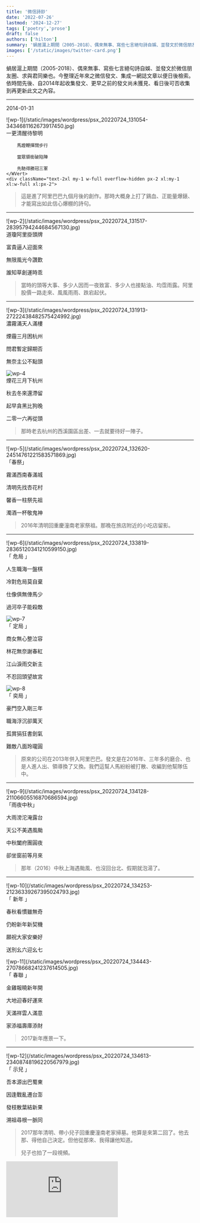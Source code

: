 ```yaml
---
title: '微信詩鈔'
date: '2022-07-26'
lastmod: '2024-12-27'
tags: ['poetry','prose']
draft: false
authors: ['hilton']
summary: '蝸居滬上期間（2005-2018）、偶來無事、寫些七言絕句詩自娛、並發文於微信朋友圈、求與君同樂也。'
images: ['/static/images/twitter-card.png']
---
```




蝸居滬上期間（2005-2018）、偶來無事、寫些七言絕句詩自娛、並發文於微信朋友圈、求與君同樂也。今整理近年來之微信發文、集成一網誌文章以便日後檢索。依時間先後、自2014年起收集發文、更早之前的發文尚未獲見、看日後可否收集到再更新此文之內容。

---
<time>2014-01-31</time>
<div className="-mx-2 flex flex-wrap overflow-hidden xl:-mx-2">
    <div className="my-1 w-full overflow-hidden px-2 xl:my-1 xl:w-1/2 xl:px-2">
     ![wp-1](/static/images/wordpress/psx_20220724_131054-3434681162673917450.jpg)
    </div>
    <WVert>
        一更清醒待黎明

        馬蹬鞭揮闊步行

        當眾領銜破陷陣

        先馳得勝冠三軍
    </WVert>
    <div className="text-2xl my-1 w-full overflow-hidden px-2 xl:my-1 xl:w-full xl:px-2">
> 這是進了阿里巴巴九個月後的創作。那時大概身上打了鷄血、正能量爆錶、才能寫出如此信心爆棚的詩句。
    </div>
</div>

---

<div className="-mx-2 flex flex-wrap overflow-hidden xl:-mx-2">
    <div className="my-1 w-full overflow-hidden px-2 xl:my-1 xl:w-1/2 xl:px-2">
        ![wp-2](/static/images/wordpress/psx_20220724_131517-28395794244684567130.jpg)
    </div>
    <WVert>
道瓊阿里掛頭牌

富貴逼人迎面來

無限風光今讚歎

誰知草創運時乖
    </WVert>
    <div className="text-2xl my-1 w-full overflow-hidden px-2 xl:my-1 xl:w-full xl:px-2">
>當時的頭等大事、多少人因而一夜致富、多少人也接點油、均霑雨露。阿里股價一路走來、風風雨雨、跌宕起伏。
    </div>
</div>

---

<div className="-mx-2 flex flex-wrap overflow-hidden xl:-mx-2">
    <div className="my-1 w-full overflow-hidden px-2 xl:my-1 xl:w-1/2 xl:px-2">
        ![wp-3](/static/images/wordpress/psx_20220724_131913-27222438482575424992.jpg)
    </div>
    <WVert>
濃霧滿天人滿樓

煙霾三月困杭州

問君暫定歸期否

無奈主公不點頭
    </WVert>
    <div className="my-1 w-full overflow-hidden px-2 xl:my-1 xl:w-1/2 xl:px-2">
        ![wp-4](/static/images/wordpress/psx_20220724_132156-28961981191222620506.jpg)
    </div>
    <WVert>
煙花三月下杭州

秋去冬來還滯留

起早貪黑比狗晚

二零一六再從頭
    </WVert>
    <div className="text-2xl my-1 w-full overflow-hidden px-2 xl:my-1 xl:w-full xl:px-2">
>那時老去杭州的西溪園區出差、一去就要待好一陣子。
    </div>
</div>

---

<div className="-mx-2 flex flex-wrap overflow-hidden xl:-mx-2">
    <div className="my-1 w-full overflow-hidden px-2 xl:my-1 xl:w-1/2 xl:px-2">
        ![wp-5](/static/images/wordpress/psx_20220724_132620-24514761221583571869.jpg)
    </div>
    <WVert>
「春祭」

霧滿西南春滿城 

清明先找杏花村

馨香一柱祭先祖 

濁酒一杯敬鬼神
    </WVert>
    <div className="text-2xl my-1 w-full overflow-hidden px-2 xl:my-1 xl:w-full xl:px-2">
>2016年清明回重慶潼南老家祭祖。那晚在旅店附近的小吃店留影。
    </div>
</div>

---

<div className="-mx-2 flex flex-wrap overflow-hidden xl:-mx-2">
    <div className="my-1 w-full overflow-hidden px-2 xl:my-1 xl:w-1/2 xl:px-2">
        ![wp-6](/static/images/wordpress/psx_20220724_133819-28365120341210599150.jpg)
    </div>
    <WVert>
「 危局 」
 
人生職海一盤棋

冷對危局莫自棄

仕像俱無俥馬少

過河卒子能殺敵
    </WVert>
    <div className="my-1 w-full overflow-hidden px-2 xl:my-1 xl:w-1/2 xl:px-2">
        ![wp-7](/static/images/wordpress/psx_20220724_133857-29137478180794826702.jpg)
    </div>
    <WVert>
 「 定局 」

商女無心整泣容

林花無奈謝春紅

江山淚雨交新主

不忍回頭望故宮
    </WVert>
    <div className="my-1 w-full overflow-hidden px-2 xl:my-1 xl:w-1/2 xl:px-2">
        ![wp-8](/static/images/wordpress/psx_20220724_133941-22521056333220500679.jpg)
    </div>
        <WVert>
 「 奕局 」

 豪門空入剛三年

 職海浮沉卻萬天

 孤賞狷狂書劍氣

 難敵八面玲瓏圓
        </WVert>
    <div className="text-2xl my-1 w-full overflow-hidden px-2 xl:my-1 xl:w-full xl:px-2">
>原來的公司在2013年併入阿里巴巴。發文是在2016年、三年多的磨合、也是人進人出、領導換了又換。我們這幫人馬紛紛被打散、收編到他幫隊伍中。
    </div>

</div>

---

<div className="-mx-2 flex flex-wrap overflow-hidden xl:-mx-2">
    <div className="my-1 w-full overflow-hidden px-2 xl:my-1 xl:w-1/2 xl:px-2">
        ![wp-9](/static/images/wordpress/psx_20220724_134128-21106605516870686594.jpg)
    </div>
    <WVert>
「雨夜中秋」

大雨滂沱淹露台

天公不美遇風颱

中秋闔府團圓夜

卻坐窗前等月來
    </WVert>
    <div className="text-2xl my-1 w-full overflow-hidden px-2 xl:my-1 xl:w-full xl:px-2">
>那年（2016）中秋上海遇颱風、也沒回台北、假期就泡湯了。
    </div>
</div>


---

<div className="-mx-2 flex flex-wrap overflow-hidden xl:-mx-2">
   <div className="my-1 w-full overflow-hidden px-2 xl:my-1 xl:w-1/2 xl:px-2">
     ![wp-10](/static/images/wordpress/psx_20220724_134253-21236339267395024793.jpg)
   </div>
   <WVert>
 「 新年 」
 
 春秋看慣雖無奇
 
 仍盼新年新契機
 
 願祝大家安樂好
 
 送別幺六迎幺七
   </WVert>
   <div className="my-1 w-full overflow-hidden px-2 xl:my-1 xl:w-1/2 xl:px-2">
     ![wp-11](/static/images/wordpress/psx_20220724_134443-27078668241237614505.jpg)
   </div>
   <WVert>
「 春聯 」

金雞報曉新年開

大地迎春好運來

天滿祥雲人滿意

家添福壽庫添財
    </WVert>
    <div className="text-2xl my-1 w-full overflow-hidden px-2 xl:my-1 xl:w-full xl:px-2">
>2017新年應景一下。
    </div>
</div>

---

<div className="-mx-2 flex flex-wrap overflow-hidden xl:-mx-2">
    <div className="my-1 w-full overflow-hidden px-2 xl:my-1 xl:w-1/2 xl:px-2">
        ![wp-12](/static/images/wordpress/psx_20220724_134613-23408748196220567979.jpg)
    </div>
    <WVert>
「 示兒 」

吾本源出巴蜀東

因逢戰亂遷台澎

發枝散葉結新果

溯祖尋根一脈同
    </WVert>
    <div className="text-2xl my-1 w-full overflow-hidden px-2 xl:my-1 xl:w-full xl:px-2">
>2017那年清明、帶小兒子回重慶潼南老家掃墓。他算是來第二回了。他去那、得他自己決定。但他從那來、我得讓他知道。
>
>兒子也拍了一段視頻。
    </div>
</div>

<iframe
    className="w-full aspect-video self-stretch md:min-h-96"
    src="https://www.youtube.com/embed/TBDCr0pNvhY"
    frameBorder="0"
    title="Product Overview Video"
    aria-hidden="true"
/>

---

<div className="-mx-2 flex flex-wrap overflow-hidden xl:-mx-2">
    <div className="my-1 w-full overflow-hidden px-2 xl:my-1 xl:w-1/2 xl:px-2">
         ![wp-12](/static/images/wordpress/psx_20220724_134817-26115669727316213287.jpg)
    </div>
    <WVert>
「 阿里人 」

斬蛟揮毫雲射雕

狷狂劍氣詩情豪

風流唯我隨心展

一代天驕試比高
    </WVert>
    <div className="text-2xl my-1 w-full overflow-hidden px-2 xl:my-1 xl:w-full xl:px-2">
>加了《阿里人》當詩的標題就太矯揉了、那時大概想給阿里同事看見吧。但詩本身卻寫得還可以、能讓自己意淫一下。
    </div>

</div>

---

「 倦鳥盼歸巢 」
<div className="-mx-2 flex flex-wrap overflow-hidden xl:-mx-2">
  <div className="my-1 w-full overflow-hidden px-2 xl:my-1 xl:w-1/2 xl:px-2">
        ![wp-13](/static/images/wordpress/psx_20220724_135055-46859141936565120774.jpg)
  </div>
  <WVert>

客居滬上何時央 難把他鄉認故鄉

常羨寓娘曉度日 此心安住是吾鄉

。︁             。︁

夜醒他鄉風勁狂 舉頭無月地無霜

回頭遙望歸鄉路 喜見故鄉明月光
  </WVert>
  <div className="text-2xl my-1 w-full overflow-hidden px-2 xl:my-1 xl:w-full xl:px-2">
>出來得久了、想家了、心累了。一口氣發二首詩。
  </div>
</div>

---

<div className="-mx-2 flex flex-wrap overflow-hidden xl:-mx-2">
  <div className="my-1 w-full overflow-hidden px-2 xl:my-1 xl:w-1/2 xl:px-2">
     ![wp-14](/static/images/wordpress/psx_20220724_135244-23078717732130347729.jpg)
  </div>
  <WVert>
「 離 」

王貴朱門府邸深

折腰俯首謝宏恩

仰天大笑出門去

吾乃今非阿里人
  </WVert>
  <div className="text-2xl my-1 w-full overflow-hidden px-2 xl:my-1 xl:w-full xl:px-2">
>離職那天的發文、在阿里待了五年。
  </div>
</div>


---

<div className="-mx-2 flex flex-wrap overflow-hidden xl:-mx-2">
  <div className="my-1 w-full overflow-hidden px-2 xl:my-1 xl:w-1/2 xl:px-2">
     ![wp-15](/static/images/wordpress/psx_20220724_135423-21908552717533398518.jpg)
  </div>
  <WVert>
「 新晨 」

雄雞報曉迎新晨

備馬提戈等號聲

靜待天明破暗夜

關山萬里再出征
  </WVert>
  <div className="text-2xl my-1 w-full overflow-hidden px-2 xl:my-1 xl:w-full xl:px-2">
>老頭被踢出來、何去何從、心沒底。但場面還是要撐住、寫些激勵自己的詩句。
  </div>
</div>

---

「 定風波 最後一夜 」
<div className="-mx-2 flex flex-wrap overflow-hidden xl:-mx-2">
  <div className="my-1 w-full overflow-hidden px-2 xl:my-1 xl:w-1/2 xl:px-2">
        ![wp-16](/static/images/wordpress/psx_20220724_135548-23064470560056966205.jpg)
  </div>
  <WVert>

一曲送君催淚花 一別自此各天涯

回望來時行踏路 可惡 功名不就負芳華

創業不成心半死 破事 任隨風捲任隨他

寄寓他鄉求斗米 沒戲 也無風雨也無霞
  </WVert>
  <div className="text-2xl my-1 w-full overflow-hidden px-2 xl:my-1 xl:w-full xl:px-2">
>在上海的最後一夜。吃完送別飯後回住處寫了這闕定風波。詞中的“慚愧”、“殘念”與“乏味”都未押韻。試試“可惡”、“破事”、“沒戲”。
>
>“功名不就負芳華”算得上是人生職場的小總結吧！也許就如這網站的首頁所題：
>
> 莫歎萬般皆是命、人生總得服因緣。
  </div>
</div>

